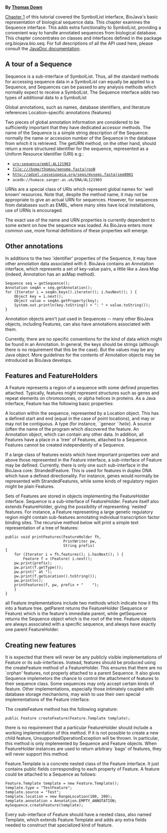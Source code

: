 '''By [mailto:td2@sanger.ac.uk Thomas Down]'''

[[BioJava:Tutorial:Symbols and SymbolLists|Chapter 1]] of this tutorial covered the SymbolList interface, BioJava's basic representation of biological sequence data. This chapter examines the Sequence interface. This adds extra functionality to SymbolList, providing a convenient way to handle annotated sequences from biological database. This chapter concentrates on classes and interfaces defined in the package org.biojava.bio.seq. For full descriptions of all the API used here, please consult the [http://www.biojava.org/docs/api JavaDoc documentation]. 


== A tour of a Sequence ==

Sequence is a sub-interface of SymbolList. Thus, all the standard methods for accessing sequence data in a SymbolList can equally be applied to a Sequence, and Sequences can be passed to any analysis methods which normally expect to receive a SymbolList. The Sequence interface adds two types of additional data to a SymbolList 

Global annotations, such as names, database identifiers, and literature references 
Location-specific annotations (features) 

Two pieces of global annotation information are considered to be sufficiently important that they have dedicated accessor methods. The name of the Sequence is a simple string description of the Sequence: normally the name or accession number of the Sequence in the database from which it is retrieved. The getURN method, on the other hand, should return a more structured identifier for the sequence, represented as a Uniform Resource Identifier (URI) e.g.: 

* <code>urn:sequence/embl:AL121903</code>
* <code>file:///home/thomas/genome.fasta|rpoN</code>
* <code>http://adzel.casseiopeia.org/seqs/myseqs.fasta|seq0001</code> 
* <code>acedb://humace.sanger.ac.uk/DNA/AL121903</code>

URNs are a special class of URIs which represent global names for `well known' resources. Note that, despite the method name, it may not be appropriate to give an actual URN for sequences. However, for sequences from databases such as EMBL, where many sites have local installations, use of URNs is encouraged. 

The exact use of the name and URN properties is currently dependent to some extent on how the sequence was loaded. As BioJava enters more common use, more formal definitions of these properties will emerge. 

== Other annotations ==
In additions to the two `identifier' properties of the Sequence, it may have other annotation data associated with it. BioJava contains an Annotation interface, which represents a set of key-value pairs, a little like a Java Map (indeed, Annotation has an asMap method). 

<pre>Sequence seq = getSequence();
Annotation seqAn = seq.getAnnotation();
for (Iterator i = seqAn.keys().iterator(); i.hasNext(); ) {
    Object key = i.next();
    Object value = seqAn.getProperty(key);
    System.out.println(key.toString() + ": " + value.toString());
}</pre>

Annotation objects aren't just used in Sequences -- many other BioJava objects, including Features, can also have annotations associated with them. 

Currently, there are no specific conventions for the kind of data which might be found in an Annotation. In general, the keys should be strings (although there is no requirement that this be the case). But the values may be any Java object. More guidelines for the contents of Annotation objects may be introduced as BioJava develops. 

== Features and FeatureHolders ==

A Feature represents a region of a sequence with some defined properties attached. Typically, features might represent structures such as genes and repeat elements on chromosomes, or alpha helices in proteins. As a Java interface, Feature has the following basic properties: 

A location within the sequence, represented by a Location object. This has a defined start and end (equal in the case of point locations), and may or may not be contiguous. 
A type (for instance, ``gene'' or ``helix''). 
A source (often the name of the program which discovered the feature. 
An Annotation object, which can contain any other data. 
In addition, all Features have a place in a `tree' of Features, attached to a Sequence. Features cannot be created independently of a Sequence. 

If a large class of features exists which have important properties over and above those represented in the Feature interface, a sub-interface of Feature may be defined. Currently, there is only one such sub-interface in the BioJava core: StrandedFeature. This is used for features in duplex DNA which have a defined directionality. For instance, genes would normally be represented with StrandedFeatures, while some kinds of regulatory region might be plain Features. 

Sets of Features are stored in objects implementing the FeatureHolder interface. Sequence is a sub-interface of FeatureHolder. Feature itself also extends FeatureHolder, giving the possibility of representing `nested' features. For instance, a Feature representing a large genetic regulatory region might contain sub-features annotating individual transcription factor binding sites. The recursive method below will print a simple text representation of a tree of features: 

<pre>public void printFeatures(FeatureHolder fh, 
                          PrintWriter pw,
                          String prefix)
{
    for (Iterator i = fh.features(); i.hasNext(); ) {
        Feature f = (Feature) i.next();
	pw.print(prefix);
	pw.print(f.getType());
	pw.print(" at ");
	pw.print(f.getLocation().toString());
	pw.println();
	printFeatures(f, pw, prefix + "    ");
    }
}</pre>

all Feature implementations include two methods which indicate how it fits into a feature tree. getParent returns the FeatureHolder (Sequence or Feature) which is the feature's immediate parent, while getSequence returns the Sequence object which is the root of the tree. Feature objects are always associated with a specific sequence, and always have exactly one parent FeatureHolder. 

== Creating new features ==

It is expected that there will never be any publicly visible implementations of Feature or its sub-interfaces. Instead, features should be produced using the createFeature method of a FeatureHolder. This ensures that there are no `orphan' features, not properly attached to a parent Sequence. It also gives Sequence implemetors the chance to control the attachment of features to their sequence class. Some sequences may only accept certain kinds of feature. Other implementations, especially those intimately coupled with database storage mechanisms, may wish to use their own special implementations of the Feature interface. 

The createFeature method has the following signature:

<pre>public Feature createFeature(Feature.Template template);</pre>

there is no requirement that a particular FeatureHolder should include a working implementation of this method. If it is not possible to create a new child feature, UnsupportedOperationException will be thrown. In particular, this method is only implemented by Sequence and Feature objects. When FeatureHolder instances are used to return arbitrary `bags' of features, they will never support this method. 

Feature.Template is a concrete nested class of the Feature interface. It just contains public fields corresponding to each property of Feature. A feature could be attached to a Sequence as follows: 

<pre>Feature.Template template = new Feature.Template();
template.type = "TestFeature";
template.source = "Test";
template.location = new RangeLocation(100, 200);
template.annotation = Annotation.EMPTY_ANNOTATION;
mySequence.createFeature(template);</pre>

Every sub-interface of Feature should have a nested class, also named Template, which extends Feature.Template and adds any extra fields needed to construct that specialized kind of feature. 

{{Tutorial:Footer}}